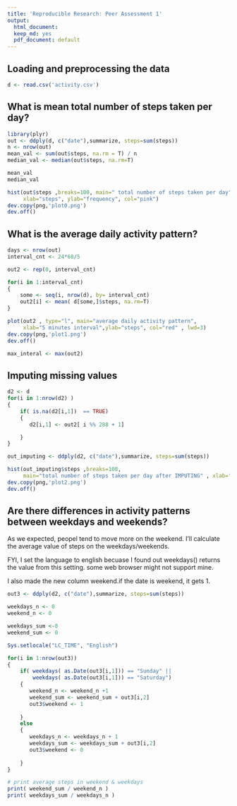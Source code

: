 ```yaml
---
title: 'Reproducible Research: Peer Assessment 1'
output:
  html_document:
  keep_md: yes
  pdf_document: default
---
```



## Loading and preprocessing the data
```r
d <- read.csv('activity.csv')
```


## What is mean total number of steps taken per day?
```r
library(plyr)
out <- ddply(d, c("date"),summarize, steps=sum(steps))
n <- nrow(out)
mean_val <- sum(out$steps, na.rm = T) / n
median_val <- median(out$steps, na.rm=T)

mean_val
median_val 
```


```r
hist(out$steps ,breaks=100, main=" total number of steps taken per day",
     xlab="steps", ylab="frequency", col="pink")
dev.copy(png,'plot0.png')
dev.off()
```


## What is the average daily activity pattern?

```r
days <- nrow(out)
interval_cnt <- 24*60/5   

out2 <- rep(0, interval_cnt)

for(i in 1:interval_cnt)
{
    some <- seq(i, nrow(d), by= interval_cnt)
    out2[i] <- mean( d[some,]$steps, na.rm=T)
}
```


```r
plot(out2 , type="l", main="average daily activity pattern",
     xlab="5 minutes interval",ylab="steps", col="red" , lwd=3)
dev.copy(png,'plot1.png')
dev.off()
```



```r
max_interal <- max(out2)
```

## Imputing missing values
```r
d2 <- d
for(i in 1:nrow(d2) )
{
    if( is.na(d2[i,1])  == TRUE)
    {
       d2[i,1] <- out2[ i %% 288 + 1]

    }
}

out_imputing <- ddply(d2, c("date"),summarize, steps=sum(steps))
```


```r
hist(out_imputing$steps ,breaks=100, 
     main="total number of steps taken per day after IMPUTING" , xlab="steps",ylab="frequency", col="magenta")
dev.copy(png,'plot2.png')
dev.off()
```

## Are there differences in activity patterns between weekdays and weekends?
As we expected, peopel tend to move more on the weekend.
I'll calculate the average value of steps on the weekdays/weekends.


FYI, I set the language to english becuase I found out weekdays() returns  the value from this setting. some web browser might not support mine.

I also made the new column weekend.if the date is weekend, it gets 1. 
```r
out3 <- ddply(d2, c("date"),summarize, steps=sum(steps))

weekdays_n <- 0
weekend_n <- 0

weekdays_sum <-0
weekend_sum <- 0

Sys.setlocale("LC_TIME", "English")

for(i in 1:nrow(out3))
{
    if( weekdays( as.Date(out3[i,1])) == "Sunday" || 
        weekdays( as.Date(out3[i,1])) == "Saturday")
    {
       weekend_n <- weekend_n +1 
       weekend_sum <- weekend_sum + out3[i,2]
       out3$weekend <- 1
    
    }
    else
    {
       weekdays_n <- weekdays_n + 1
       weekdays_sum <- weekdays_sum + out3[i,2]
       out3$weekend <- 0
    
    }
}

# print average steps in weekend & weekdays
print( weekend_sum / weekend_n )
print( weekdays_sum / weekdays_n )
```



